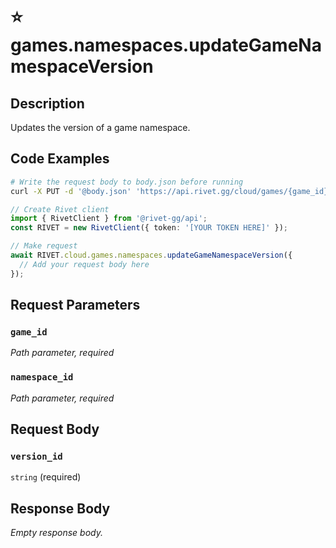 

# ⭐️ games.namespaces.updateGameNamespaceVersion



## Description

Updates the version of a game namespace.


## Code Examples

<CodeGroup title='Request' tag='PUT' label='https://api.rivet.gg/cloud/games/{game_id}/namespaces/{namespace_id}/version'>

```bash {{ "title": "cURL" }}
# Write the request body to body.json before running
curl -X PUT -d '@body.json' 'https://api.rivet.gg/cloud/games/{game_id}/namespaces/{namespace_id}/version'
```

```ts
// Create Rivet client
import { RivetClient } from '@rivet-gg/api';
const RIVET = new RivetClient({ token: '[YOUR TOKEN HERE]' });

// Make request
await RIVET.cloud.games.namespaces.updateGameNamespaceVersion({
  // Add your request body here
});
```

</CodeGroup>


## Request Parameters


### `game_id`

_Path parameter, required_





### `namespace_id`

_Path parameter, required_





## Request Body

### `version_id`

`string` (required)




## Response Body

_Empty response body._
